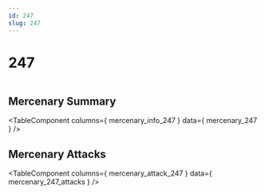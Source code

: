 ```yaml
---
id: 247
slug: 247
---
```



# 247

<div style = {{ display: "flex" }}>
    <Image img={require('@site/static/img/mercenaries/illust/thum_char_view_n_247.jpg')}/>
    
</div>

## Mercenary Summary

<TableComponent
  columns={ mercenary_info_247 }
  data={ mercenary_247 }
/>

## Mercenary Attacks

<TableComponent
  columns={ mercenary_attack_247 }
  data={ mercenary_247_attacks }
/>